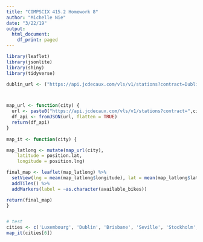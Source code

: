 ```yaml
---
title: "COMPSCIX 415.2 Homework 8"
author: "Michelle Nie"
date: "3/22/19"
output:
  html_document:
    df_print: paged
---
```



```r
library(leaflet)
library(jsonlite)
library(shiny)
library(tidyverse)

dublin_url <- ("https://api.jcdecaux.com/vls/v1/stations?contract=Dublin&apiKey=f57c56ee5683249b1d4f1fb38009d48c83827c81")



map_url <- function(city) {
  url <- paste0("https://api.jcdecaux.com/vls/v1/stations?contract=",city,"&apiKey=f57c56ee5683249b1d4f1fb38009d48c83827c81")
  df_api <- fromJSON(url, flatten = TRUE) 
  return(df_api)
}
  
map_it <- function(city) {

map_latlong <- mutate(map_url(city), 
    latitude = position.lat,
    longitude = position.lng)

final_map <- leaflet(map_latlong) %>% 
  setView(lng = mean(map_latlong$longitude), lat = mean(map_latlong$latitude), zoom = 13) %>% 
  addTiles() %>% 
  addMarkers(label = ~as.character(available_bikes))

return(final_map)
}


# test
cities <- c('Luxembourg', 'Dublin', 'Brisbane', 'Seville', 'Stockholm', 'Ljubljana')
map_it(cities[6])


```



